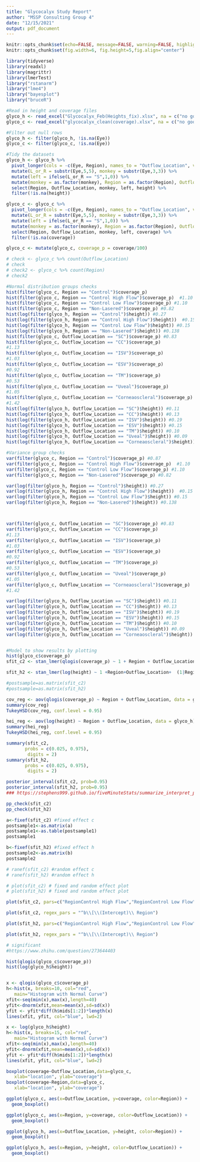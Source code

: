 ```yaml
---
title: "Glycocalyx Study Report"
author: "MSSP Consulting Group 4"
date: "12/15/2021"
output: pdf_document
---
```


```r
knitr::opts_chunk$set(echo=FALSE, message=FALSE, warning=FALSE, highlight=FALSE)
knitr::opts_chunk$set(fig.width=6, fig.height=5,fig.align="center")

library(tidyverse)
library(readxl)
library(magrittr)
library(lmerTest)
library("rstanarm")
library("lme4")
library("bayesplot")
library("bruceR")
```

```r
#Read in height and coverage files
glyco_h <- read_excel("Glycocalyx_Feb(Heights_fix).xlsx", na = c("no good/none", "None/Not labeled"))
glyco_c <- read_excel("glycocalyx_clean(coverage).xlsx", na = c("no good/none", "no good /none", "None/Not labeled"))

#Filter out null rows
glyco_h <- filter(glyco_h, !is.na(Eye))
glyco_c <- filter(glyco_c, !is.na(Eye))

#Tidy the datasets
glyco_h <- glyco_h %>%
  pivot_longer(cols = -c(Eye, Region), names_to = "Outflow_Location", values_to = "height") %>%
  mutate(L_or_R = substr(Eye,5,5), monkey = substr(Eye,3,3)) %>%
  mutate(left = ifelse(L_or_R == "S",1,0)) %>%
  mutate(monkey = as.factor(monkey), Region = as.factor(Region), Outflow_Location = as.factor(Outflow_Location)) %>%
  select(Region, Outflow_Location, monkey, left, height) %>%
  filter(!is.na(height))

glyco_c <- glyco_c %>%
  pivot_longer(cols = -c(Eye, Region), names_to = "Outflow_Location", values_to = "coverage") %>%
  mutate(L_or_R = substr(Eye,5,5), monkey = substr(Eye,3,3)) %>%
  mutate(left = ifelse(L_or_R == "S",1,0)) %>%
  mutate(monkey = as.factor(monkey), Region = as.factor(Region), Outflow_Location = as.factor(Outflow_Location)) %>%
  select(Region, Outflow_Location, monkey, left, coverage) %>%
  filter(!is.na(coverage))

glyco_c <- mutate(glyco_c, coverage_p = coverage/100)

# check <- glyco_c %>% count(Outflow_Location)
# check
# check2 <- glyco_c %>% count(Region)
# check2

#Normal distribution groups checks
hist(filter(glyco_c, Region == "Control")$coverage_p)
hist(filter(glyco_c, Region == "Control High Flow")$coverage_p)  #1.10
hist(filter(glyco_c, Region == "Control Low Flow")$coverage_p) #1.10
hist(filter(glyco_c, Region == "Non-Lasered")$coverage_p) #0.82
hist(log(filter(glyco_h, Region == "Control")$height)) #0.27
hist(log(filter(glyco_h, Region == "Control High Flow")$height))  #0.15
hist(log(filter(glyco_h, Region == "Control Low Flow")$height)) #0.15
hist(log(filter(glyco_h, Region == "Non-Lasered")$height)) #0.138
hist(filter(glyco_c, Outflow_Location == "SC")$coverage_p) #0.83
hist(filter(glyco_c, Outflow_Location == "CC")$coverage_p)
#1.13
hist(filter(glyco_c, Outflow_Location == "ISV")$coverage_p)
#1.03
hist(filter(glyco_c, Outflow_Location == "ESV")$coverage_p)
#0.92
hist(filter(glyco_c, Outflow_Location == "TM")$coverage_p)
#0.53
hist(filter(glyco_c, Outflow_Location == "Uveal")$coverage_p)
#1.05
hist(filter(glyco_c, Outflow_Location == "Corneaoscleral")$coverage_p)
#1.42
hist(log(filter(glyco_h, Outflow_Location == "SC")$height)) #0.11
hist(log(filter(glyco_h, Outflow_Location == "CC")$height)) #0.13
hist(log(filter(glyco_h, Outflow_Location == "ISV")$height)) #0.19
hist(log(filter(glyco_h, Outflow_Location == "ESV")$height)) #0.15
hist(log(filter(glyco_h, Outflow_Location == "TM")$height)) #0.10
hist(log(filter(glyco_h, Outflow_Location == "Uveal")$height)) #0.09
hist(log(filter(glyco_h, Outflow_Location == "Corneaoscleral")$height)) #0.09

#Variance group checks
var(filter(glyco_c, Region == "Control")$coverage_p) #0.87
var(filter(glyco_c, Region == "Control High Flow")$coverage_p)  #1.10
var(filter(glyco_c, Region == "Control Low Flow")$coverage_p) #1.10
var(filter(glyco_c, Region == "Non-Lasered")$coverage_p) #0.82

var(log(filter(glyco_h, Region == "Control")$height)) #0.27
var(log(filter(glyco_h, Region == "Control High Flow")$height))  #0.15
var(log(filter(glyco_h, Region == "Control Low Flow")$height)) #0.15
var(log(filter(glyco_h, Region == "Non-Lasered")$height)) #0.138



var(filter(glyco_c, Outflow_Location == "SC")$coverage_p) #0.83
var(filter(glyco_c, Outflow_Location == "CC")$coverage_p)
#1.13
var(filter(glyco_c, Outflow_Location == "ISV")$coverage_p)
#1.03
var(filter(glyco_c, Outflow_Location == "ESV")$coverage_p)
#0.92
var(filter(glyco_c, Outflow_Location == "TM")$coverage_p)
#0.53
var(filter(glyco_c, Outflow_Location == "Uveal")$coverage_p)
#1.05
var(filter(glyco_c, Outflow_Location == "Corneaoscleral")$coverage_p)
#1.42

var(log(filter(glyco_h, Outflow_Location == "SC")$height)) #0.11
var(log(filter(glyco_h, Outflow_Location == "CC")$height)) #0.13
var(log(filter(glyco_h, Outflow_Location == "ISV")$height)) #0.19
var(log(filter(glyco_h, Outflow_Location == "ESV")$height)) #0.15
var(log(filter(glyco_h, Outflow_Location == "TM")$height)) #0.10
var(log(filter(glyco_h, Outflow_Location == "Uveal")$height)) #0.09
var(log(filter(glyco_h, Outflow_Location == "Corneaoscleral")$height)) #0.09



```

```r
#Model to show results by plotting
hist(glyco_c$coverage_p)
sfit_c2 <- stan_lmer(qlogis(coverage_p) ~ 1 + Region + Outflow_Location +  (1|Region:Outflow_Location) + left + (1|monkey), data = glyco_c)

sfit_h2 <- stan_lmer(log(height) ~ 1 +Region+Outflow_Location+  (1|Region:Outflow_Location) + left + (1|monkey), data = glyco_h)

#postsample=as.matrix(sfit_c2)
#postsample=as.matrix(sfit_h2)

cov_reg <- aov(qlogis(coverage_p) ~ Region + Outflow_Location, data = glyco_c)
summary(cov_reg)
TukeyHSD(cov_reg, conf.level = 0.95)

hei_reg <- aov(log(height) ~ Region + Outflow_Location, data = glyco_h)
summary(hei_reg)
TukeyHSD(hei_reg, conf.level = 0.95)
```

```r
summary(sfit_c2, 
       probs = c(0.025, 0.975),
        digits = 2)
summary(sfit_h2, 
       probs = c(0.025, 0.975),
        digits = 2)
```


```r
posterior_interval(sfit_c2, prob=0.95)
posterior_interval(sfit_h2, prob=0.95)
### https://stephens999.github.io/fiveMinuteStats/summarize_interpret_posterior.html
```

```r
pp_check(sfit_c2)
pp_check(sfit_h2)
```

```r
a<-fixef(sfit_c2) #fixed effect c
postsample1<-as.matrix(a)
postsample1<-as.table(postsample1)
postsample1

b<-fixef(sfit_h2) #fixed effect h
postsample2<-as.matrix(b)
postsample2

# ranef(sfit_c2) #random effect c
# ranef(sfit_h2) #random effect h

# plot(sfit_c2) # fixed and random effect plot
# plot(sfit_h2) # fixed and random effect plot
```

```r
plot(sfit_c2, pars=c("RegionControl High Flow","RegionControl Low Flow","RegionNon-Lasered","Outflow_LocationCorneaoscleral","Outflow_LocationESV","Outflow_LocationISV","Outflow_LocationSC","Outflow_LocationTM","Outflow_LocationUveal"))

plot(sfit_c2, regex_pars = "^b\\[\\(Intercept)\\ Region")

plot(sfit_h2, pars=c("RegionControl High Flow","RegionControl Low Flow","RegionNon-Lasered","Outflow_LocationCorneaoscleral","Outflow_LocationESV","Outflow_LocationISV","Outflow_LocationSC","Outflow_LocationTM","Outflow_LocationUveal"))

plot(sfit_h2, regex_pars = "^b\\[\\(Intercept)\\ Region")
```

```r
# significant
#https://www.zhihu.com/question/273644403

hist(qlogis(glyco_c$coverage_p))
hist(log(glyco_h$height))


x <- qlogis(glyco_c$coverage_p)
h<-hist(x, breaks=10, col="red",
   main="Histogram with Normal Curve")
xfit<-seq(min(x),max(x),length=40)
yfit<-dnorm(xfit,mean=mean(x),sd=sd(x))
yfit <- yfit*diff(h$mids[1:2])*length(x)
lines(xfit, yfit, col="blue", lwd=2)

x <- log(glyco_h$height)
h<-hist(x, breaks=15, col="red",
   main="Histogram with Normal Curve")
xfit<-seq(min(x),max(x),length=40)
yfit<-dnorm(xfit,mean=mean(x),sd=sd(x))
yfit <- yfit*diff(h$mids[1:2])*length(x)
lines(xfit, yfit, col="blue", lwd=2)
```


```r
boxplot(coverage~Outflow_Location,data=glyco_c,
   xlab="location", ylab="coverage")
boxplot(coverage~Region,data=glyco_c,
   xlab="location", ylab="coverage")

ggplot(glyco_c, aes(x=Outflow_Location, y=coverage, color=Region)) +
  geom_boxplot() 

ggplot(glyco_c, aes(x=Region, y=coverage, color=Outflow_Location)) +
  geom_boxplot() 

ggplot(glyco_h, aes(x=Outflow_Location, y=height, color=Region)) +
  geom_boxplot() 

ggplot(glyco_h, aes(x=Region, y=height, color=Outflow_Location)) +
  geom_boxplot() 
```








